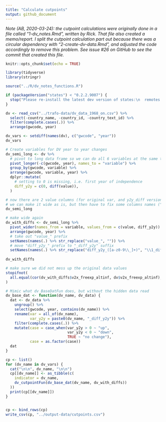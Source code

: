 ```yaml
---
title: "Calculate cutpoints"
output: github_document
---
```


*Note (AB, 2020-03-24): the cutpoint calculations were originally done in a file called "1-dv_notes.Rmd", written by Rick. That file also created a memo/report. I split the cutpoint calculation part out because there was a circular dependency with "2-create-dv-data.Rmd", and adjusted the code accordingly to remove this problem. See issue #26 on GitHub to see the commit that created this file.*

```r
knitr::opts_chunk$set(echo = TRUE)

library(tidyverse)
library(stringr)

source("../R/dv_notes_functions.R")

if (packageVersion("states") < "0.2.2.9007") {
  stop("Please re-install the latest dev version of states:\n  remotes::install_github(\"andybega/states\")")
}
```

```r
dv <- read_csv("../trafo-data/dv_data_1968_on.csv") %>%
  select(-country_name, -country_id, -country_text_id) %>%
  filter(complete.cases(.)) %>%
  arrange(gwcode, year)

dv_vars <- setdiff(names(dv), c("gwcode", "year"))
dv_vars

# Create variables for DV year to year changes
dv_semi_long <- dv %>%
  # pivot to long data frame so we can do all 6 variables at the same time
  pivot_longer(-c(gwcode, year), names_to = "variable") %>%
  group_by(gwcode, variable) %>%
  arrange(gwcode, variable, year) %>%
  dplyr::mutate(
    # setting to 0 is missing, i.e. first year of independence
    diff_y2y = c(0, diff(value)),
  )  

# now there are 2 value columns (for original var, and y2y_diff version); 
# we can make it wide as is, but then have to fix some columns names ("value_")
dv_semi_long

# make wide again
dv_with_diffs <- dv_semi_long %>%
  pivot_wider(names_from = variable, values_from = c(value, diff_y2y)) %>%
  arrange(gwcode, year) %>%
  # take out "value_" prefix
  setNames(names(.) %>% str_replace("value_", "")) %>%
  # move "diff_y2y_" prefix to "_diff_y2y" suffix
  setNames(names(.) %>% str_replace("diff_y2y_([a-z0-9\\_]+)", "\\1_diff_y2y"))
  
dv_with_diffs

# make sure we did not mess up the original data values
stopifnot(
  all.equal(cor(dv_with_diffs$v2x_freexp_altinf, dv$v2x_freexp_altinf), 1)
)

# Mimic what dv_BaseDatFun does, but without the hidden data read
dv_base_dat <- function(dv_name, dv_data) {
  dat <- dv_data %>%
    ungroup() %>%
    select(gwcode, year, contains(dv_name)) %>%
    rename(var = all_of(dv_name),
           var_y2y = paste0(dv_name, "_diff_y2y")) %>%
    filter(complete.cases(.)) %>%
    mutate(case = case_when(var_y2y > 0 ~ "up",
                            var_y2y < 0 ~ "down",
                            TRUE ~ "no change"),
           case = as.factor(case))
  dat
}

cp <- list()
for (dv_name in dv_vars) {
  cat("\n\n", dv_name, "\n\n")
  cp[[dv_name]] <- as_tibble(c(
    indicator = dv_name, 
    dv_cutpointFun(dv_base_dat(dv_name, dv_with_diffs))
  ))
  print(cp[[dv_name]])
}


cp <- bind_rows(cp)
write_csv(cp, "../output-data/cutpoints.csv")
```

